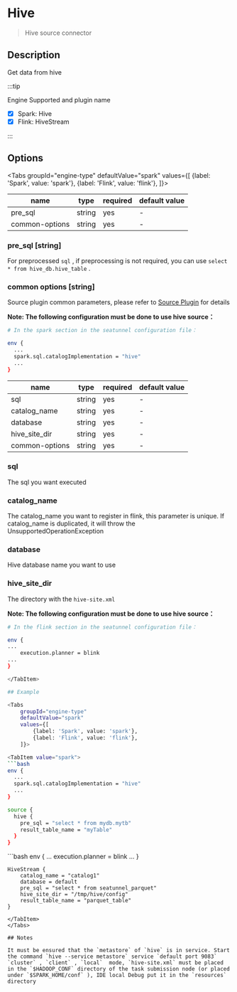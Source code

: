 
# Hive

> Hive source connector

## Description

Get data from hive

:::tip

Engine Supported and plugin name

* [x] Spark: Hive
* [x] Flink: HiveStream

:::

## Options

<Tabs
    groupId="engine-type"
    defaultValue="spark"
    values={[
        {label: 'Spark', value: 'spark'},
        {label: 'Flink', value: 'flink'},
    ]}>

<TabItem value="spark">

| name           | type   | required | default value |
|----------------|--------|----------|---------------|
| pre_sql        | string | yes      | -             |
| common-options | string | yes      | -             |

### pre_sql [string]

For preprocessed `sql` , if preprocessing is not required, you can use `select * from hive_db.hive_table` .

### common options [string]

Source plugin common parameters, please refer to [Source Plugin](common-options.mdx) for details

**Note: The following configuration must be done to use hive source：**

```bash
# In the spark section in the seatunnel configuration file：

env {
  ...
  spark.sql.catalogImplementation = "hive"
  ...
}
```
</TabItem>

<TabItem value="flink">

| name           | type   | required | default value |
|----------------|--------|----------|---------------|
| sql        | string | yes      | -             |
| catalog_name        | string | yes      | -             |
| database        | string | yes      | -             |
| hive_site_dir        | string | yes      | -             |
| common-options | string | yes      | -             |

### sql

The sql you want executed

### catalog_name

The catalog_name you want to register in flink, this parameter is unique. If catalog_name is duplicated, it will throw the UnsupportedOperationException

### database

Hive database name you want to use

### hive_site_dir

The directory with the `hive-site.xml`

**Note: The following configuration must be done to use hive source：**

```bash
# In the flink section in the seatunnel configuration file：

env {
...
    execution.planner = blink
...
}

</TabItem>

## Example

<Tabs
    groupId="engine-type"
    defaultValue="spark"
    values={[
        {label: 'Spark', value: 'spark'},
        {label: 'Flink', value: 'flink'},
    ]}>

<TabItem value="spark">
```bash
env {
  ...
  spark.sql.catalogImplementation = "hive"
  ...
}

source {
  hive {
    pre_sql = "select * from mydb.mytb"
    result_table_name = "myTable"
  }
}
```
</TabItem>

<TabItem value="flink">
```bash
    env {
    ...
        execution.planner = blink
    ...
    }

    HiveStream {
        catalog_name = "catalog1"
        database = default
        pre_sql = "select * from seatunnel_parquet"
        hive_site_dir = "/tmp/hive/config"
        result_table_name = "parquet_table"
    }
```
</TabItem>
</Tabs>    

## Notes

It must be ensured that the `metastore` of `hive` is in service. Start the command `hive --service metastore` service `default port 9083` `cluster` , `client` , `local`  mode, `hive-site.xml` must be placed in the `$HADOOP_CONF` directory of the task submission node (or placed under `$SPARK_HOME/conf` ), IDE local Debug put it in the `resources` directory

